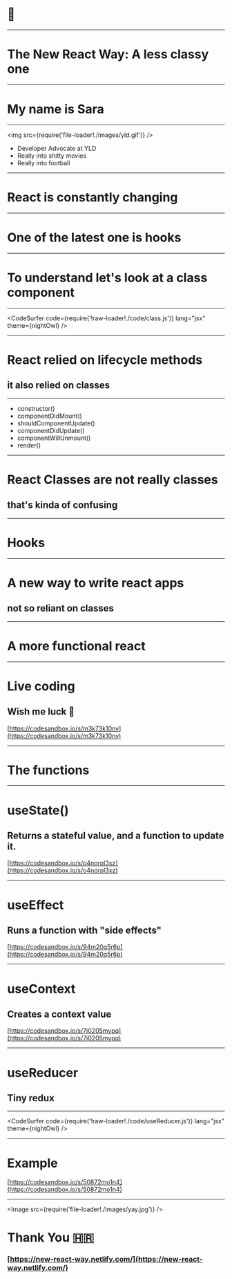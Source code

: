 
<Head>
  <title>The New React Way: A less classy one</title>
</Head>

# 👋

---

# The New React Way: A less classy one

---

# My name is Sara

---


<img src={require('file-loader!./images/yld.gif')} />

- Developer Advocate at YLD
- Really into shitty movies
- Really into football

---

# React is constantly changing

---

# One of the latest one is hooks

---

# To understand let's look at a class component

---

<CodeSurfer
  code={require('!raw-loader!./code/class.js')}
  lang="jsx"
  theme={nightOwl}
/>

---

# React relied on lifecycle methods

## it also relied on classes

---

- constructor()
- componentDidMount()
- shouldComponentUpdate()
- componentDidUpdate()
- componentWillUnmount()
- render()

---

# React Classes are not really classes

## that's kinda of confusing

---

# Hooks

---

# A new way to write react apps

## not so reliant on classes

---

# A more functional react

---

# Live coding

## Wish me luck 🤞

[https://codesandbox.io/s/m3k73k10ny](https://codesandbox.io/s/m3k73k10ny)

---

# The functions

---

# useState()

## Returns a stateful value, and a function to update it.

[https://codesandbox.io/s/o4norpl3xz](https://codesandbox.io/s/o4norpl3xz)

---

# useEffect

## Runs a function with "side effects"

[https://codesandbox.io/s/94m20q5r6p](https://codesandbox.io/s/94m20q5r6p)

---

# useContext

## Creates a context value

[https://codesandbox.io/s/7j0205mypq](https://codesandbox.io/s/7j0205mypq)

---

# useReducer

## Tiny redux

---

<CodeSurfer
  code={require('!raw-loader!./code/useReducer.js')}
  lang="jsx"
  theme={nightOwl}
/>

---

# Example

[https://codesandbox.io/s/50872mo1n4](https://codesandbox.io/s/50872mo1n4)

---


<Image src={require('file-loader!./images/yay.jpg')} />

# Thank You 🇭🇷

### [https://new-react-way.netlify.com/](https://new-react-way.netlify.com/)
